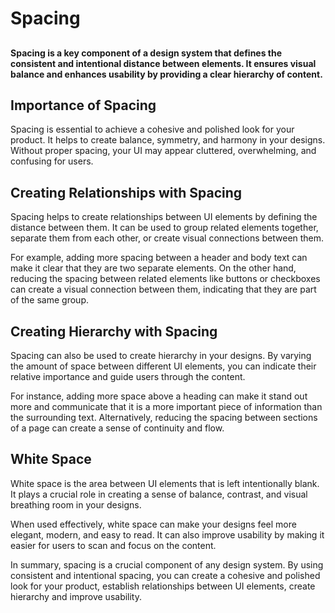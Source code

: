 
# Spacing

##

<h4>
  Spacing is a key component of a design system that defines the consistent and intentional distance between elements. It ensures visual balance and enhances usability by providing a clear hierarchy of content.
</h4>

<Canvas>
  <Story id="foundations-spacing--spacing" />
</Canvas>


## Importance of Spacing

Spacing is essential to achieve a cohesive and polished look for your product. It helps to create balance, symmetry, and harmony in your designs. Without proper spacing, your UI may appear cluttered, overwhelming, and confusing for users. 

## Creating Relationships with Spacing

Spacing helps to create relationships between UI elements by defining the distance between them. It can be used to group related elements together, separate them from each other, or create visual connections between them. 

For example, adding more spacing between a header and body text can make it clear that they are two separate elements. On the other hand, reducing the spacing between related elements like buttons or checkboxes can create a visual connection between them, indicating that they are part of the same group.

## Creating Hierarchy with Spacing

Spacing can also be used to create hierarchy in your designs. By varying the amount of space between different UI elements, you can indicate their relative importance and guide users through the content. 

For instance, adding more space above a heading can make it stand out more and communicate that it is a more important piece of information than the surrounding text. Alternatively, reducing the spacing between sections of a page can create a sense of continuity and flow.

## White Space

White space is the area between UI elements that is left intentionally blank. It plays a crucial role in creating a sense of balance, contrast, and visual breathing room in your designs. 

When used effectively, white space can make your designs feel more elegant, modern, and easy to read. It can also improve usability by making it easier for users to scan and focus on the content.

In summary, spacing is a crucial component of any design system. By using consistent and intentional spacing, you can create a cohesive and polished look for your product, establish relationships between UI elements, create hierarchy and improve usability.
